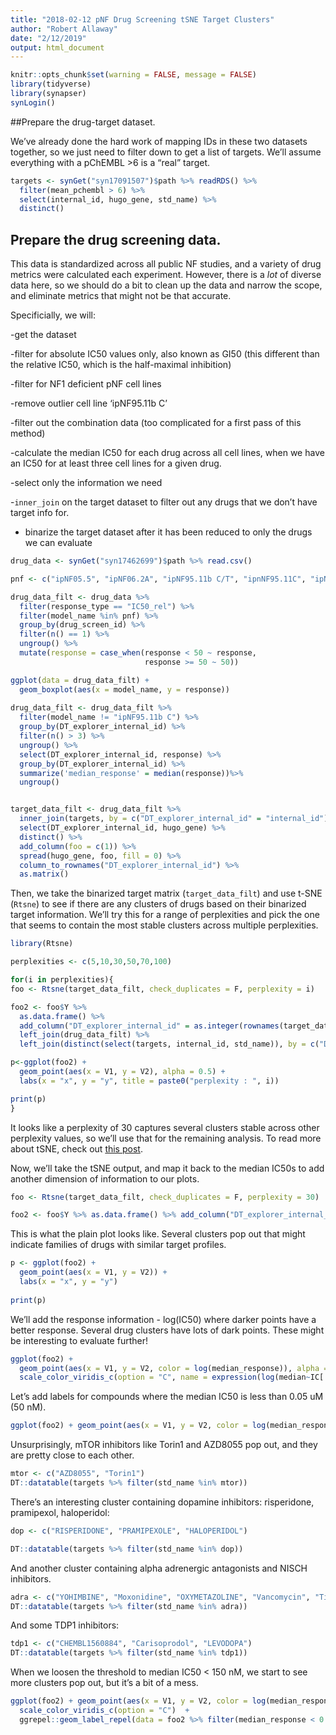 ```yaml
---
title: "2018-02-12 pNF Drug Screening tSNE Target Clusters"
author: "Robert Allaway"
date: "2/12/2019"
output: html_document
---
```


```r
knitr::opts_chunk$set(warning = FALSE, message = FALSE)
library(tidyverse)
library(synapser)
synLogin()

```
##Prepare the drug-target dataset. 

We've already done the hard work of mapping IDs in these two datasets together, so we just need to filter down to get a list of targets. We'll assume everything with a pChEMBL >6 is a "real" target.

```r

targets <- synGet("syn17091507")$path %>% readRDS() %>% 
  filter(mean_pchembl > 6) %>% 
  select(internal_id, hugo_gene, std_name) %>% 
  distinct()

```
## Prepare the drug screening data. 

This data is standardized across all public NF studies, and a variety of drug metrics were calculated each experiment. However, there is a _lot_ of diverse data here, so we should do a bit to clean up the data and narrow the scope, and eliminate metrics that might not be that accurate. 

Specificially, we will: 

-get the dataset 

-filter for absolute IC50 values only, also known as GI50 (this different than the relative IC50, which is the half-maximal inhibition)

-filter for NF1 deficient pNF cell lines

-remove outlier cell line 'ipNF95.11b C'

-filter out the combination data (too complicated for a first pass of this method)

-calculate the median IC50 for each drug across all cell lines, when we have an IC50 for at least three cell lines for a given drug. 

-select only the information we need

-`inner_join` on the target dataset to filter out any drugs that we don't have target info for. 

- binarize the target dataset after it has been reduced to only the drugs we can evaluate


```r

drug_data <- synGet("syn17462699")$path %>% read.csv() 

pnf <- c("ipNF05.5", "ipNF06.2A", "ipNF95.11b C/T", "ipnNF95.11C", "ipNF95.6", "ipNF05.5 (mixed clone)", "ipNF95.11b C")

drug_data_filt <- drug_data %>% 
  filter(response_type == "IC50_rel") %>% 
  filter(model_name %in% pnf) %>% 
  group_by(drug_screen_id) %>% 
  filter(n() == 1) %>% 
  ungroup() %>%  
  mutate(response = case_when(response < 50 ~ response,
                              response >= 50 ~ 50))

ggplot(data = drug_data_filt) +
  geom_boxplot(aes(x = model_name, y = response))
  
drug_data_filt <- drug_data_filt %>% 
  filter(model_name != "ipNF95.11b C") %>% 
  group_by(DT_explorer_internal_id) %>% 
  filter(n() > 3) %>% 
  ungroup() %>% 
  select(DT_explorer_internal_id, response) %>%
  group_by(DT_explorer_internal_id) %>% 
  summarize('median_response' = median(response))%>% 
  ungroup() 


target_data_filt <- drug_data_filt %>% 
  inner_join(targets, by = c("DT_explorer_internal_id" = "internal_id")) %>% 
  select(DT_explorer_internal_id, hugo_gene) %>% 
  distinct() %>% 
  add_column(foo = c(1)) %>% 
  spread(hugo_gene, foo, fill = 0) %>% 
  column_to_rownames("DT_explorer_internal_id") %>% 
  as.matrix()
```

Then, we take the binarized target matrix (`target_data_filt`) and use t-SNE (`Rtsne`) to see if there are any clusters of drugs based on their binarized target information. We'll try this for a range of perplexities and pick the one that seems to contain the most stable clusters across multiple perplexities.
```r
library(Rtsne)

perplexities <- c(5,10,30,50,70,100)

for(i in perplexities){
foo <- Rtsne(target_data_filt, check_duplicates = F, perplexity = i)

foo2 <- foo$Y %>% 
  as.data.frame() %>% 
  add_column("DT_explorer_internal_id" = as.integer(rownames(target_data_filt))) %>% 
  left_join(drug_data_filt) %>% 
  left_join(distinct(select(targets, internal_id, std_name)), by = c("DT_explorer_internal_id" = "internal_id"))

p<-ggplot(foo2) + 
  geom_point(aes(x = V1, y = V2), alpha = 0.5) +
  labs(x = "x", y = "y", title = paste0("perplexity : ", i))

print(p)
}
```

It looks like a perplexity of 30 captures several clusters stable across other perplexity values, so we'll use that for the remaining analysis. To read more about tSNE, check out [this post](https://distill.pub/2016/misread-tsne/).

Now, we'll take the tSNE output, and map it back to the median IC50s to add another dimension of information to our plots. 

```r

foo <- Rtsne(target_data_filt, check_duplicates = F, perplexity = 30)

foo2 <- foo$Y %>% as.data.frame() %>% add_column("DT_explorer_internal_id" = as.integer(rownames(target_data_filt))) %>% left_join(drug_data_filt) %>% left_join(distinct(select(targets, internal_id, std_name)), by = c("DT_explorer_internal_id" = "internal_id"))


```

This is what the plain plot looks like. Several clusters pop out that might indicate families of drugs with similar target profiles. 

```r

p <- ggplot(foo2) + 
  geom_point(aes(x = V1, y = V2)) +
  labs(x = "x", y = "y") 
  
print(p)

```

We'll add the response information - log(IC50) where darker points have a better response. Several drug clusters have lots of dark points. These might be interesting to evaluate further!

```r
ggplot(foo2) + 
  geom_point(aes(x = V1, y = V2, color = log(median_response)), alpha = 0.5) +
  scale_color_viridis_c(option = "C", name = expression(log(median~IC['50'])))

```

Let's add labels for compounds where the median IC50 is less than 0.05 uM (50 nM).

```r
ggplot(foo2) + geom_point(aes(x = V1, y = V2, color = log(median_response)), alpha = 0.5) + scale_color_viridis_c(option = "C")  + ggrepel::geom_label_repel(data = foo2 %>% filter(median_response < 0.05), aes(x = V1, y = V2, label = std_name), size = 2)
```

Unsurprisingly, mTOR inhibitors like Torin1 and AZD8055 pop out, and they are pretty close to each other. 

```r
mtor <- c("AZD8055", "Torin1")
DT::datatable(targets %>% filter(std_name %in% mtor))
```

There's an interesting cluster containing dopamine inhibitors: risperidone, pramipexol, haloperidol:

```r
dop <- c("RISPERIDONE", "PRAMIPEXOLE", "HALOPERIDOL")

DT::datatable(targets %>% filter(std_name %in% dop))
```

And another cluster containing alpha adrenergic antagonists and NISCH inhibitors. 

```r
adra <- c("YOHIMBINE", "Moxonidine", "OXYMETAZOLINE", "Vancomycin", "Tizanidine")
DT::datatable(targets %>% filter(std_name %in% adra))
```

And some TDP1 inhibitors:

```r
tdp1 <- c("CHEMBL1560884", "Carisoprodol", "LEVODOPA")
DT::datatable(targets %>% filter(std_name %in% tdp1))
```

When we loosen the threshold to median IC50 < 150 nM, we start to see more clusters pop out, but it's a bit of a mess. 

```r
ggplot(foo2) + geom_point(aes(x = V1, y = V2, color = log(median_response)), alpha = 0.5) + 
  scale_color_viridis_c(option = "C")  + 
  ggrepel::geom_label_repel(data = foo2 %>% filter(median_response < 0.15), aes(x = V1, y = V2, label = std_name), size = 2)
```

